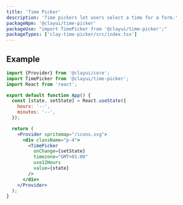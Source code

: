 ```yaml
---
title: 'Time Picker'
description: 'Time pickers let users select a time for a form.'
packageNpm: '@clayui/time-picker'
packageUse: "import TimePicker from '@clayui/time-picker';"
packageTypes: ['clay-time-picker/src/index.tsx']
---
```


## Example

```jsx preview
import {Provider} from '@clayui/core';
import TimePicker from '@clayui/time-picker';
import React from 'react';

export default function App() {
  const [state, setState] = React.useState({
    hours: '--',
    minutes: '--',
  });

  return (
    <Provider spritemap="/icons.svg">
      <div className="p-4">
        <TimePicker
          onChange={setState}
          timezone="GMT+01:00"
          use12Hours
          value={state}
        />
      </div>
    </Provider>
  );
}
```
